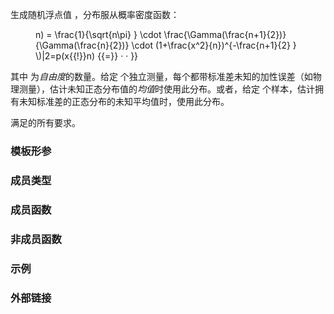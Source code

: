 {{cpp/title|student_t_distribution}}
{{cpp/numeric/random/student_t_distribution/navbar}}
{{ddcl|header=random|since=c++11|1=
template&lt; class RealType = double &gt;
class student_t_distribution;
}}

生成随机浮点值 {{math|x}}，分布服从概率密度函数：

:{{mathjax-or|1=\(p(x{{!}}n) = \frac{1}{\sqrt{n\pi} } \cdot \frac{\Gamma(\frac{n+1}{2})}{\Gamma(\frac{n}{2})} \cdot (1+\frac{x^2}{n})^{-\frac{n+1}{2} } \)|2=p(x{{!}}n) {{=}} {{mfrac|1|{{mrad|n&amp;pi;}}}} · {{mfrac|Γ({{mfrac|n+1|2}})|Γ({{mfrac|n|2}})}} · {{mparen|(|)|1+{{mfrac|x{{su|p=2}}|n}}|rows=3}} {{su|p=-{{mfrac|n+1|2}}}}}}

其中 {{math|n}} 为''自由度''{{sep}}的数量。给定 {{math|n + 1}} 个独立测量，每个都带标准差未知的加性误差（如物理测量），估计未知正态分布值的''均值''时使用此分布。或者，给定 {{math|n + 1}} 个样本，估计拥有未知标准差的正态分布的未知平均值时，使用此分布。

{{ttt|std::student_t_distribution}} 满足{{named req|RandomNumberDistribution}}的所有要求。

===模板形参===
{{par begin}}
{{cpp/numeric/random/param_list|RealType}}
{{par end}}

===成员类型===
{{dsc begin}}
{{dsc hitem|成员类型|定义}}
{{dsc|{{tt|result_type}} {{mark c++11}}|{{co|RealType}}}}
{{cpp/numeric/random/param_type}}
{{dsc end}}

===成员函数===
{{dsc begin}}
{{dsc inc|cpp/numeric/random/distribution/dsc constructor|student_t_distribution}}
{{dsc inc|cpp/numeric/random/distribution/dsc reset|student_t_distribution}}

{{dsc h2|生成}}
{{dsc inc|cpp/numeric/random/distribution/dsc operator()|student_t_distribution}}

{{dsc h2|特征}}
{{dsc inc|cpp/numeric/random/student_t_distribution/dsc n}}
{{dsc inc|cpp/numeric/random/distribution/dsc param|student_t_distribution}}
{{dsc inc|cpp/numeric/random/distribution/dsc min|student_t_distribution}}
{{dsc inc|cpp/numeric/random/distribution/dsc max|student_t_distribution}}
{{dsc end}}

===非成员函数===
{{dsc begin}}
{{dsc inc|cpp/numeric/random/distribution/dsc operator_cmp|student_t_distribution}}
{{dsc inc|cpp/numeric/random/distribution/dsc operator_ltltgtgt|student_t_distribution}}
{{dsc end}}

===示例===
{{example
|code=
#include &lt;algorithm&gt;
#include &lt;cmath&gt;
#include &lt;iomanip&gt; 
#include &lt;iostream&gt;
#include &lt;map&gt;
#include &lt;random&gt;
#include &lt;vector&gt;

{{cpp/numeric/draw_vbars}}

int main()
{
    std::random_device rd{};
    std::mt19937 gen{rd()};
 
    std::student_t_distribution&lt;&gt; d{10.0f};
 
    const int norm = 10'000;
    const float cutoff = 0.000'3f;
 
    std::map&lt;int, int&gt; hist{};
    for (int n = 0; n != norm; ++n)
        ++hist[std::round(d(gen))];

    std::vector&lt;float&gt; bars;
    std::vector&lt;int&gt; indices;
    for (const auto&amp; [n, p] : hist)
        if (float x = p * (1.0f / norm); cutoff &lt; x)
        {
            bars.push_back(x);
            indices.push_back(n);
        }

    for (draw_vbars&lt;8, 5&gt;(bars); const int n : indices)
        std::cout &lt;&lt; " " &lt;&lt; std::setw(2) &lt;&lt; n &lt;&lt; "   ";
    std::cout &lt;&lt; '\n';
}
|p=true
|output=&lt;nowiki/&gt;
                        █████                               ┬ 0.3753
                        █████                               │
                  ▁▁▁▁▁ █████                               │
                  █████ █████ ▆▆▆▆▆                         │
                  █████ █████ █████                         │
                  █████ █████ █████                         │
            ▄▄▄▄▄ █████ █████ █████ ▄▄▄▄▄                   │
▁▁▁▁▁ ▃▃▃▃▃ █████ █████ █████ █████ █████ ▃▃▃▃▃ ▁▁▁▁▁ ▁▁▁▁▁ ┴ 0.0049
 -4    -3    -2    -1     0     1     2     3     4     5

}}

===外部链接===
{{eli|[https://mathworld.wolfram.com/Studentst-Distribution.html Weisstein, Eric W. “学生 t 分布”]来自 MathWorld--A Wolfram Web Resource。}}

{{langlinks|de|en|es|fr|it|ja|pt|ru}}